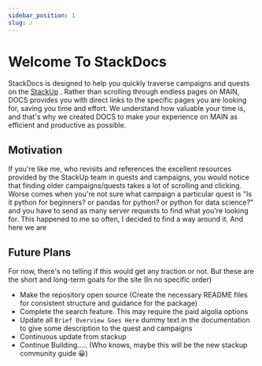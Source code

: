 ```yaml
---
sidebar_position: 1
slug: /
---
```


# Welcome To StackDocs

StackDocs is designed to help you quickly traverse campaigns and quests on the [StackUp](https://app.stackup.dev/) . Rather than scrolling through endless pages on MAIN, DOCS provides you with direct links to the specific pages you are looking for, saving you time and effort. We understand how valuable your time is, and that's why we created DOCS to make your experience on MAIN as efficient and productive as possible.

## Motivation

If you're like me, who revisits and references the excellent resources provided by the StackUp team in quests and campaigns, you would notice that finding older campaigns/quests takes a lot of scrolling and clicking. Worse comes when you're not sure what campaign a particular quest is "Is it python for beginners? or pandas for python? or python for data science?" and you have to send as many server requests to find what you're looking for.
This happened to me so often, I decided to find a way around it. And here we are

## Future Plans

For now, there's no telling if this would get any traction or not. But these are the short and long-term goals for the site (In no specific order)

- Make the repository open source (Create the necessary README files for consistent structure and guidance for the package)
- Complete the search feature. This may require the paid algolia options
- Update all `Brief Overview Goes Here` dummy text in the documentation to give some description to the quest and campaigns
- Continuous update from stackup
- Continue Building..... (Who knows, maybe this will be the new stackup community guide 😀)
